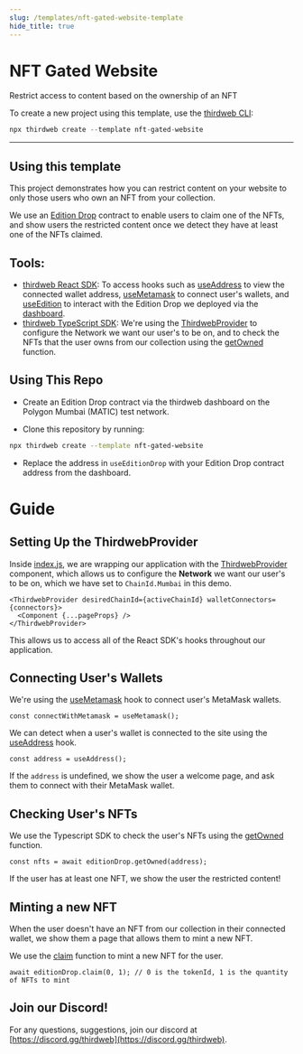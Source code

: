 ```yaml
---
slug: /templates/nft-gated-website-template
hide_title: true
---
```



# NFT Gated Website

Restrict access to content based on the ownership of an NFT

To create a new project using this template, use the [thirdweb CLI](/thirdweb-deploy/thirdweb-cli):

```jsx
npx thirdweb create --template nft-gated-website
```

<div
  style={{
    display: "flex",
    flexDirection: "row",
    gap: "2%",
    marginBottom: 32,
    width: "100%",
    alignItems: "center",
    justifyContent: "center",
    marginTop: 16,
  }}
>
  <DemoButton
    link="https://nft-gated-website.thirdweb-example.com"
    name="nft-gated-website"
  />
  <ViewCodeButton
    link="https://github.com/thirdweb-example/nft-gated-website"
    name="nft-gated-website"
  />
</div>

---

## Using this template

This project demonstrates how you can restrict content on your website to only those users who own an NFT from your collection.

We use an [Edition Drop](https://portal.thirdweb.com/pre-built-contracts/edition-drop) contract to enable users to claim one of the NFTs, and show users the restricted content once we detect they have at least one of the NFTs claimed.

## Tools:

- [thirdweb React SDK](https://docs.thirdweb.com/react): To access hooks such as [useAddress](https://portal.thirdweb.com/react/react.useaddress) to view the connected wallet address, [useMetamask](https://portal.thirdweb.com/react/react.usemetamask) to connect user's wallets, and [useEdition](https://portal.thirdweb.com/react/react.useeditiondrop) to interact with the Edition Drop we deployed via the [dashboard](https://thirdweb.com/dashboard).
- [thirdweb TypeScript SDK](https://docs.thirdweb.com/typescript): We're using the [ThirdwebProvider](https://docs.thirdweb.com/react) to configure the Network we want our user's to be on, and to check the NFTs that the user owns from our collection using the [getOwned](https://portal.thirdweb.com/pre-built-contracts/edition-drop#nfts-owned-by-a-specific-wallet) function.

## Using This Repo

- Create an Edition Drop contract via the thirdweb dashboard on the Polygon Mumbai (MATIC) test network.

- Clone this repository by running:

```bash
npx thirdweb create --template nft-gated-website
```

- Replace the address in `useEditionDrop` with your Edition Drop contract address from the dashboard.

# Guide

## Setting Up the ThirdwebProvider

Inside [index.js](https://github.com/thirdweb-example/nft-gated-website/blob/main/src/index.js), we are wrapping our application with the [ThirdwebProvider](https://docs.thirdweb.com/react) component, which allows us to configure the **Network** we want our user's to be on, which we have set to `ChainId.Mumbai` in this demo.

```tsx
<ThirdwebProvider desiredChainId={activeChainId} walletConnectors={connectors}>
  <Component {...pageProps} />
</ThirdwebProvider>
```

This allows us to access all of the React SDK's hooks throughout our application.

## Connecting User's Wallets

We're using the [useMetamask](https://portal.thirdweb.com/react/react.usemetamask) hook to connect user's MetaMask wallets.

```tsx
const connectWithMetamask = useMetamask();
```

We can detect when a user's wallet is connected to the site using the [useAddress](https://portal.thirdweb.com/react/react.useaddress) hook.

```tsx
const address = useAddress();
```

If the `address` is undefined, we show the user a welcome page, and ask them to connect with their MetaMask wallet.

## Checking User's NFTs

We use the Typescript SDK to check the user's NFTs using the [getOwned](https://portal.thirdweb.com/pre-built-contracts/nft-drop#nfts-owned-by-a-specific-wallet) function.

```tsx
const nfts = await editionDrop.getOwned(address);
```

If the user has at least one NFT, we show the user the restricted content!

## Minting a new NFT

When the user doesn't have an NFT from our collection in their connected wallet, we show them a page that allows them to mint a new NFT.

We use the [claim](https://portal.thirdweb.com/pre-built-contracts/nft-drop#minting--claiming-nfts) function to mint a new NFT for the user.

```tsx
await editionDrop.claim(0, 1); // 0 is the tokenId, 1 is the quantity of NFTs to mint
```

## Join our Discord!

For any questions, suggestions, join our discord at [https://discord.gg/thirdweb](https://discord.gg/thirdweb).

